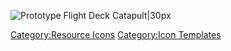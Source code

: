 [[File:Item Icon Prototype Flight Deck Catapult.png|Prototype Flight Deck Catapult|30px]]<noinclude>[[Category:Resource Icons]] [[Category:Icon Templates]]</noinclude>